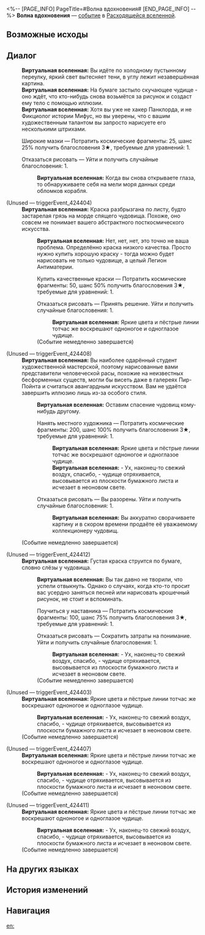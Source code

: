 <%-- [PAGE_INFO]
PageTitle=#Волна вдохновения#
[END_PAGE_INFO] --%>
{{Дополнить}}
{{ВВ Событие Инфобокс
|id                 = 24401
|Название           = 
|Изображение        = Событие ВВ Волна вдохновения.png
|Испытание_в_вв     = 
|Испытание_в_рое    = 
|Испытание_в_зиш    = 
|Испытание_в_рв     = Неизвестно
|Испытание_в_облнеп = 
|Требования         = 
|Пред               = 
|След               = 
|Упоминания         = 
|Порядок            = 
|Порядок_рв         = 122
}}
'''Волна вдохновения''' — [[Расходящаяся вселенная/События|событие]] в [[Расходящаяся вселенная|Расходящейся вселенной]].

==Возможные исходы==
{{Возможные исходы
|Выбор_1 = Широкие мазки
|Результат_1 = Потратить космические фрагменты: 25, шанс 25% получить благословения 3★, требуемые для уравнений: 1.

|Выбор_2 = Отказаться рисовать
|Результат_2 = Уйти и получить случайные благословения: 1.
}}

==Диалог==
{{Диалог Начало}}
:'''Виртуальная вселенная:''' Вы идёте по холодному пустынному переулку, яркий свет вытесняет тени, в углу лежит незавершённая картина.
:'''Виртуальная вселенная:''' На бумаге застыло скучающее чудище - оно ждёт, что кто-нибудь снова возьмётся за рисунок и создаст ему тело с помощью иллюзии.
:'''Виртуальная вселенная:''' Хотя вы уже не хакер Панклорда, и не Фикциолог истории Мифус, но вы уверены, что с вашим художественным талантом вы запросто нарисуете его несколькими штрихами.
:{{Диалог|Звезда}} Широкие мазки &mdash; Потратить космические фрагменты: 25, шанс 25% получить благословения 3★, требуемые для уравнений: 1.
:{{Диалог|Звезда}} Отказаться рисовать &mdash; Уйти и получить случайные благословения: 1.
::'''Виртуальная вселенная:''' Когда вы снова открываете глаза, то обнаруживаете себя на мели моря данных среди обломков корабля.

;(Unused &mdash; triggerEvent_424404)
:'''Виртуальная вселенная:''' Краска разбрызгана по листу, будто застарелая грязь на морде спящего чудовища. Похоже, оно совсем не понимает вашего абстрактного посткосмического искусства.
::'''Виртуальная вселенная:''' Нет, нет, нет, это точно не ваша проблема. Определённо краска низкого качества. Просто нужно купить хорошую краску - тогда можно будет нарисовать не только чудовище, а целый Легион Антиматерии.
::{{Диалог|Звезда}} Купить качественные краски &mdash; Потратить космические фрагменты: 50, шанс 50% получить благословения 3★, требуемые для уравнений: 1.
::{{Диалог|Звезда}} Отказаться рисовать &mdash; Принять решение. Уйти и получить случайные благословения: 1.
:::'''Виртуальная вселенная:''' Яркие цвета и пёстрые линии тотчас же воскрешают одноногое и одноглазое чудище.
::;(Событие немедленно завершается)

;(Unused &mdash; triggerEvent_424408)
:'''Виртуальная вселенная:''' Вы наиболее одарённый студент художественной мастерской, поэтому нарисованные вами представители человеческой расы, похожие на неизвестных бесформенных существ, могли бы висеть даже в галереях Пир-Пойнта и считаться авангардным искусством. Вам не удаётся завершить иллюзию лишь из-за особого стиля.
::'''Виртуальная вселенная:''' Оставим спасение чудовищ кому-нибудь другому.
::{{Диалог|Звезда}} Нанять местного художника &mdash; Потратить космические фрагменты: 200, шанс 100% получить благословения 3★, требуемые для уравнений: 1.
:::'''Виртуальная вселенная:''' Яркие цвета и пёстрые линии тотчас же воскрешают одноногое и одноглазое чудище.
:::'''Виртуальная вселенная:''' - Ух, наконец-то свежий воздух, спасибо, - чудище отряхивается, высовывается из плоскости бумажного листа и исчезает в неоновом свете.
::{{Диалог|Звезда}} Отказаться рисовать &mdash; Вы разорены. Уйти и получить случайные благословения: 1.
:::'''Виртуальная вселенная:''' Вы аккуратно сворачиваете картину и в скором времени продаёте её уважаемому коллекционеру чудовищ.
:;(Событие немедленно завершается)

;(Unused &mdash; triggerEvent_424412)
:'''Виртуальная вселенная:''' Густая краска струится по бумаге, словно слёзы у чудовища.
::'''Виртуальная вселенная:''' Вы так давно не творили, что успели отвыкнуть. Однако о случаях, когда кто-то просит вас усердно заняться песней или нарисовать крошечный рисунок, не стоит и вспоминать.
::{{Диалог|Звезда}} Поучиться у наставника &mdash; Потратить космические фрагменты: 100, шанс 75% получить благословения 3★, требуемые для уравнений: 1.
::{{Диалог|Звезда}} Отказаться рисовать &mdash; Сократить затраты на понимание. Уйти и получить случайные благословения: 1.
:::'''Виртуальная вселенная:''' - Ух, наконец-то свежий воздух, спасибо, - чудище отряхивается, высовывается из плоскости бумажного листа и исчезает в неоновом свете.
::;(Событие немедленно завершается)

;(Unused &mdash; triggerEvent_424403)
:'''Виртуальная вселенная:''' Яркие цвета и пёстрые линии тотчас же воскрешают одноногое и одноглазое чудище.
::'''Виртуальная вселенная:''' - Ух, наконец-то свежий воздух, спасибо, - чудище отряхивается, высовывается из плоскости бумажного листа и исчезает в неоновом свете.
:;(Событие немедленно завершается)

;(Unused &mdash; triggerEvent_424407)
:'''Виртуальная вселенная:''' Яркие цвета и пёстрые линии тотчас же воскрешают одноногое и одноглазое чудище.
::'''Виртуальная вселенная:''' - Ух, наконец-то свежий воздух, спасибо, - чудище отряхивается, высовывается из плоскости бумажного листа и исчезает в неоновом свете.
:;(Событие немедленно завершается)

;(Unused &mdash; triggerEvent_424411)
:'''Виртуальная вселенная:''' Яркие цвета и пёстрые линии тотчас же воскрешают одноногое и одноглазое чудище.
::'''Виртуальная вселенная:''' - Ух, наконец-то свежий воздух, спасибо, - чудище отряхивается, высовывается из плоскости бумажного листа и исчезает в неоновом свете.
:;(Событие немедленно завершается)
{{Диалог Конец}}

==На других языках==
{{На других языках
|en   = Inspiration Strikes
|zhs  = 妙笔生花
|zht  = 妙筆生花
|ja   = {{Rubi|妙筆生花|みょうひつせいか}}
|ko   = 뛰어난 예술적 능력
|es   = El gran secreto
|fr   = Inspiration soudaine
|ru   = Волна вдохновения
|th   = งานประพันธ์วิจิตร
|vi   = Ngòi Bút Sinh Hoa
|de   = Schreibkünstler
|id   = Sapuan Kuas yang Luar Biasa
|pt   = Bateu a Inspiração
}}

==История изменений==
{{История изменений|null}}

==Навигация==
{{События ВВ Навбокс}}

[[en:]]
